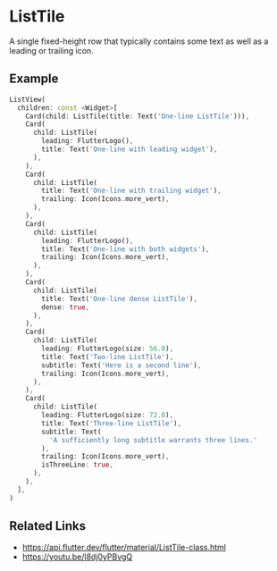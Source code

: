 
<Meta of={ListTileStories} />

# ListTile

A single fixed-height row that typically contains some text as well as a leading or trailing icon.

<YouTubeVideoPlayer videoId="l8dj0yPBvgQ" />

## Example

```dart liveslice=ListTile height=500px
ListView(
  children: const <Widget>[
    Card(child: ListTile(title: Text('One-line ListTile'))),
    Card(
      child: ListTile(
        leading: FlutterLogo(),
        title: Text('One-line with leading widget'),
      ),
    ),
    Card(
      child: ListTile(
        title: Text('One-line with trailing widget'),
        trailing: Icon(Icons.more_vert),
      ),
    ),
    Card(
      child: ListTile(
        leading: FlutterLogo(),
        title: Text('One-line with both widgets'),
        trailing: Icon(Icons.more_vert),
      ),
    ),
    Card(
      child: ListTile(
        title: Text('One-line dense ListTile'),
        dense: true,
      ),
    ),
    Card(
      child: ListTile(
        leading: FlutterLogo(size: 56.0),
        title: Text('Two-line ListTile'),
        subtitle: Text('Here is a second line'),
        trailing: Icon(Icons.more_vert),
      ),
    ),
    Card(
      child: ListTile(
        leading: FlutterLogo(size: 72.0),
        title: Text('Three-line ListTile'),
        subtitle: Text(
          'A sufficiently long subtitle warrants three lines.'
        ),
        trailing: Icon(Icons.more_vert),
        isThreeLine: true,
      ),
    ),
  ],
)
```

## Related Links

- https://api.flutter.dev/flutter/material/ListTile-class.html
- https://youtu.be/l8dj0yPBvgQ
